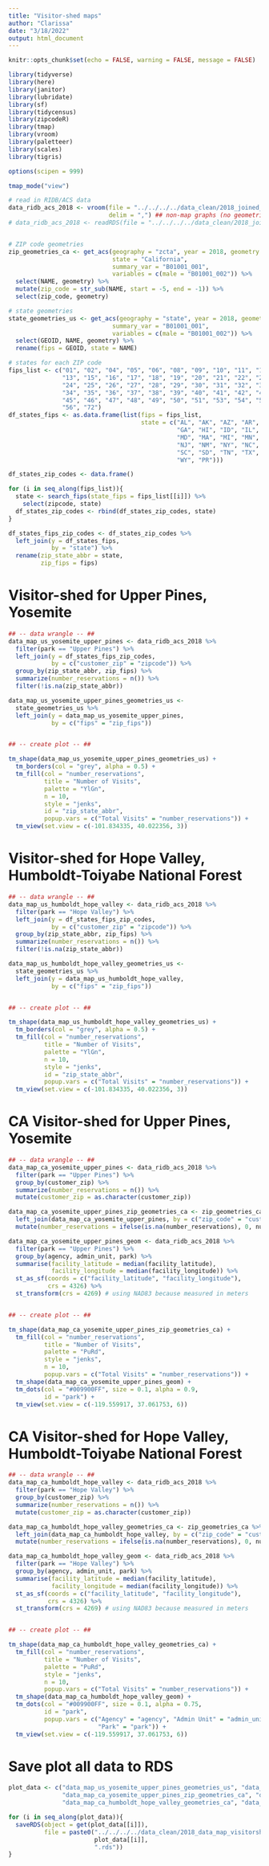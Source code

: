 ```yaml
---
title: "Visitor-shed maps"
author: "Clarissa"
date: "3/18/2022"
output: html_document
---
```


```r
knitr::opts_chunk$set(echo = FALSE, warning = FALSE, message = FALSE)

library(tidyverse)
library(here)
library(janitor)
library(lubridate)
library(sf)
library(tidycensus)
library(zipcodeR)
library(tmap)
library(vroom)
library(paletteer)
library(scales)
library(tigris)

options(scipen = 999)

tmap_mode("view")
```


```r
# read in RIDB/ACS data
data_ridb_acs_2018 <- vroom(file = "../../../../data_clean/2018_joined_data.csv",
                            delim = ",") ## non-map graphs (no geometries)
# data_ridb_acs_2018 <- readRDS(file = "../../../../data_clean/2018_joined_data.rds") ## maps (don't use RDS for non-map viz, too slow)


# ZIP code geometries
zip_geometries_ca <- get_acs(geography = "zcta", year = 2018, geometry = TRUE, 
                             state = "California",
                             summary_var = "B01001_001",
                             variables = c(male = "B01001_002")) %>% 
  select(NAME, geometry) %>% 
  mutate(zip_code = str_sub(NAME, start = -5, end = -1)) %>% 
  select(zip_code, geometry)

# state geometries
state_geometries_us <- get_acs(geography = "state", year = 2018, geometry = TRUE, 
                             summary_var = "B01001_001",
                             variables = c(male = "B01001_002")) %>% 
  select(GEOID, NAME, geometry) %>% 
  rename(fips = GEOID, state = NAME)

# states for each ZIP code
fips_list <- c("01", "02", "04", "05", "06", "08", "09", "10", "11", "12", 
               "13", "15", "16", "17", "18", "19", "20", "21", "22", "23", 
               "24", "25", "26", "27", "28", "29", "30", "31", "32", "33", 
               "34", "35", "36", "37", "38", "39", "40", "41", "42", "44", 
               "45", "46", "47", "48", "49", "50", "51", "53", "54", "55", 
               "56", "72")
df_states_fips <- as.data.frame(list(fips = fips_list,
                                     state = c("AL", "AK", "AZ", "AR", "CA", "CO", "CT", "DE", "DC", "FL",
                                               "GA", "HI", "ID", "IL", "IN", "IA", "KS", "KY", "LA", "ME",
                                               "MD", "MA", "MI", "MN", "MS", "MO", "MT", "NE", "NV", "NH",
                                               "NJ", "NM", "NY", "NC", "ND", "OH", "OK", "OR", "PA", "RI",
                                               "SC", "SD", "TN", "TX", "UT", "VT", "VA", "WA", "WV", "WI",
                                               "WY", "PR")))

df_states_zip_codes <- data.frame()

for (i in seq_along(fips_list)){
  state <- search_fips(state_fips = fips_list[[i]]) %>% 
    select(zipcode, state)
  df_states_zip_codes <- rbind(df_states_zip_codes, state)
}

df_states_fips_zip_codes <- df_states_zip_codes %>% 
  left_join(y = df_states_fips,
            by = "state") %>% 
  rename(zip_state_abbr = state,
         zip_fips = fips)
```


# Visitor-shed for Upper Pines, Yosemite

```r
## -- data wrangle -- ##
data_map_us_yosemite_upper_pines <- data_ridb_acs_2018 %>% 
  filter(park == "Upper Pines") %>% 
  left_join(y = df_states_fips_zip_codes,
            by = c("customer_zip" = "zipcode")) %>% 
  group_by(zip_state_abbr, zip_fips) %>% 
  summarize(number_reservations = n()) %>% 
  filter(!is.na(zip_state_abbr))

data_map_us_yosemite_upper_pines_geometries_us <- 
  state_geometries_us %>% 
  left_join(y = data_map_us_yosemite_upper_pines,
            by = c("fips" = "zip_fips"))


## -- create plot -- ##

tm_shape(data_map_us_yosemite_upper_pines_geometries_us) +
  tm_borders(col = "grey", alpha = 0.5) +
  tm_fill(col = "number_reservations",
          title = "Number of Visits",
          palette = "YlGn",
          n = 10, 
          style = "jenks",
          id = "zip_state_abbr", 
          popup.vars = c("Total Visits" = "number_reservations")) +
  tm_view(set.view = c(-101.834335, 40.022356, 3))
```


# Visitor-shed for Hope Valley, Humboldt-Toiyabe National Forest

```r
## -- data wrangle -- ##
data_map_us_humboldt_hope_valley <- data_ridb_acs_2018 %>% 
  filter(park == "Hope Valley") %>% 
  left_join(y = df_states_fips_zip_codes,
            by = c("customer_zip" = "zipcode")) %>% 
  group_by(zip_state_abbr, zip_fips) %>% 
  summarize(number_reservations = n()) %>% 
  filter(!is.na(zip_state_abbr))

data_map_us_humboldt_hope_valley_geometries_us <- 
  state_geometries_us %>% 
  left_join(y = data_map_us_humboldt_hope_valley,
            by = c("fips" = "zip_fips"))


## -- create plot -- ##

tm_shape(data_map_us_humboldt_hope_valley_geometries_us) +
  tm_borders(col = "grey", alpha = 0.5) +
  tm_fill(col = "number_reservations",
          title = "Number of Visits",
          palette = "YlGn",
          n = 10, 
          style = "jenks",
          id = "zip_state_abbr", 
          popup.vars = c("Total Visits" = "number_reservations")) +
  tm_view(set.view = c(-101.834335, 40.022356, 3))
```



# CA Visitor-shed for Upper Pines, Yosemite

```r
## -- data wrangle -- ##
data_map_ca_yosemite_upper_pines <- data_ridb_acs_2018 %>% 
  filter(park == "Upper Pines") %>% 
  group_by(customer_zip) %>% 
  summarize(number_reservations = n()) %>% 
  mutate(customer_zip = as.character(customer_zip))

data_map_ca_yosemite_upper_pines_zip_geometries_ca <- zip_geometries_ca %>% 
  left_join(data_map_ca_yosemite_upper_pines, by = c("zip_code" = "customer_zip")) %>% 
  mutate(number_reservations = ifelse(is.na(number_reservations), 0, number_reservations))

data_map_ca_yosemite_upper_pines_geom <- data_ridb_acs_2018 %>% 
  filter(park == "Upper Pines") %>% 
  group_by(agency, admin_unit, park) %>% 
  summarise(facility_latitude = median(facility_latitude),
            facility_longitude = median(facility_longitude)) %>% 
  st_as_sf(coords = c("facility_latitude", "facility_longitude"),
           crs = 4326) %>% 
  st_transform(crs = 4269) # using NAD83 because measured in meters


## -- create plot -- ##

tm_shape(data_map_ca_yosemite_upper_pines_zip_geometries_ca) +
  tm_fill(col = "number_reservations",
          title = "Number of Visits",
          palette = "PuRd",
          style = "jenks",
          n = 10, 
          popup.vars = c("Total Visits" = "number_reservations")) +
  tm_shape(data_map_ca_yosemite_upper_pines_geom) +
  tm_dots(col = "#009900FF", size = 0.1, alpha = 0.9,
          id = "park") +
  tm_view(set.view = c(-119.559917, 37.061753, 6))
```


# CA Visitor-shed for Hope Valley, Humboldt-Toiyabe National Forest

```r
## -- data wrangle -- ##
data_map_ca_humboldt_hope_valley <- data_ridb_acs_2018 %>% 
  filter(park == "Hope Valley") %>% 
  group_by(customer_zip) %>% 
  summarize(number_reservations = n()) %>% 
  mutate(customer_zip = as.character(customer_zip))

data_map_ca_humboldt_hope_valley_geometries_ca <- zip_geometries_ca %>% 
  left_join(data_map_ca_humboldt_hope_valley, by = c("zip_code" = "customer_zip")) %>% 
  mutate(number_reservations = ifelse(is.na(number_reservations), 0, number_reservations))

data_map_ca_humboldt_hope_valley_geom <- data_ridb_acs_2018 %>% 
  filter(park == "Hope Valley") %>% 
  group_by(agency, admin_unit, park) %>% 
  summarise(facility_latitude = median(facility_latitude),
            facility_longitude = median(facility_longitude)) %>% 
  st_as_sf(coords = c("facility_latitude", "facility_longitude"),
           crs = 4326) %>% 
  st_transform(crs = 4269) # using NAD83 because measured in meters


## -- create plot -- ##

tm_shape(data_map_ca_humboldt_hope_valley_geometries_ca) +
  tm_fill(col = "number_reservations",
          title = "Number of Visits",
          palette = "PuRd",
          style = "jenks",
          n = 10, 
          popup.vars = c("Total Visits" = "number_reservations")) +
  tm_shape(data_map_ca_humboldt_hope_valley_geom) +
  tm_dots(col = "#009900FF", size = 0.1, alpha = 0.75,
          id = "park",
          popup.vars = c("Agency" = "agency", "Admin Unit" = "admin_unit", 
                         "Park" = "park")) +
  tm_view(set.view = c(-119.559917, 37.061753, 6))
```



# Save plot all data to RDS

```r
plot_data <- c("data_map_us_yosemite_upper_pines_geometries_us", "data_map_us_humboldt_hope_valley_geometries_us",
               "data_map_ca_yosemite_upper_pines_zip_geometries_ca", "data_map_ca_yosemite_upper_pines_geom",
               "data_map_ca_humboldt_hope_valley_geometries_ca", "data_map_ca_humboldt_hope_valley_geom")

for (i in seq_along(plot_data)){
  saveRDS(object = get(plot_data[[i]]),
          file = paste0("../../../../data_clean/2018_data_map_visitorshed/2018_", 
                        plot_data[[i]],
                        ".rds"))
}
```


